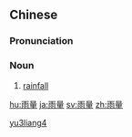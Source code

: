 ==Chinese==
{{zh-forms}}

===Pronunciation===
{{zh-pron
|m=yǔliàng
|c=jyu5 loeng6
|mn=qz:hǒ͘-liōng/xm:hō͘-liōng/zz:hō͘-liāng/tw:ú-liòng
|cat=n
}}

===Noun===
{{zh-noun}}

# [[rainfall]]

[[Category:zh:Meteorology|yu3liang4]]

[[hu:雨量]]
[[ja:雨量]]
[[sv:雨量]]
[[zh:雨量]]